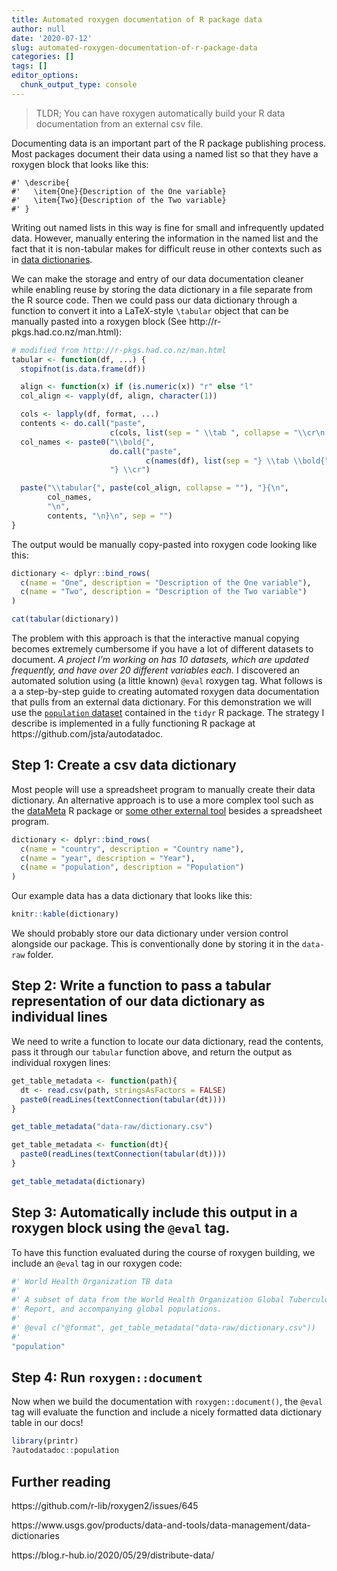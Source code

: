 ```yaml
---
title: Automated roxygen documentation of R package data
author: null
date: '2020-07-12'
slug: automated-roxygen-documentation-of-r-package-data
categories: []
tags: []
editor_options: 
  chunk_output_type: console
---
```


> TLDR; You can have roxygen automatically build your R data documentation from an external csv file.

Documenting data is an important part of the R package publishing process. Most packages document their data using a named list so that they have a roxygen block that looks like this:

```
#' \describe{
#'   \item{One}{Description of the One variable}
#'   \item{Two}{Description of the Two variable}
#' }
```

Writing out named lists in this way is fine for small and infrequently updated data. However, manually entering the information in the named list and the fact that it is non-tabular makes for difficult reuse in other contexts such as in [data dictionaries](https://www.usgs.gov/products/data-and-tools/data-management/data-dictionaries). 

We can make the storage and entry of our data documentation cleaner while enabling reuse by storing the data dictionary in a file separate from the R source code. Then we could pass our data dictionary through a function to convert it into a LaTeX-style `\tabular` object that can be manually pasted into a roxygen block (See http://r-pkgs.had.co.nz/man.html):

```r
# modified from http://r-pkgs.had.co.nz/man.html
tabular <- function(df, ...) {
  stopifnot(is.data.frame(df))

  align <- function(x) if (is.numeric(x)) "r" else "l"
  col_align <- vapply(df, align, character(1))

  cols <- lapply(df, format, ...)
  contents <- do.call("paste",
                      c(cols, list(sep = " \\tab ", collapse = "\\cr\n  ")))
  col_names <- paste0("\\bold{",
                      do.call("paste",
                              c(names(df), list(sep = "} \\tab \\bold{", collapse = "\\cr\n  "))),
                      "} \\cr")

  paste("\\tabular{", paste(col_align, collapse = ""), "}{\n",
        col_names,
        "\n",
        contents, "\n}\n", sep = "")
}
```

The output would be manually copy-pasted into roxygen code looking like this:

```r
dictionary <- dplyr::bind_rows(
  c(name = "One", description = "Description of the One variable"),
  c(name = "Two", description = "Description of the Two variable")
)
```

```r
cat(tabular(dictionary))
```

The problem with this approach is that the interactive manual copying becomes extremely cumbersome if you have a lot of different datasets to document. _A project I'm working on has 10 datasets, which are updated frequently, and have over 20 different variables each._ I discovered an automated solution using (a little known) `@eval` roxygen tag. What follows is a a step-by-step guide to creating automated roxygen data documentation that pulls from an external data dictionary. For this demonstration we will use the [`population` dataset](https://tidyr.tidyverse.org/reference/who.html) contained in the `tidyr` R package. The strategy I describe is implemented in a fully functioning R package at https://github.com/jsta/autodatadoc.

## Step 1: Create a csv data dictionary

Most people will use a spreadsheet program to manually create their data dictionary. An alternative approach is to use a more complex tool such as the [dataMeta](https://github.com/dmrodz/dataMeta) R package or [some other external tool](https://www.usgs.gov/products/data-and-tools/data-management/data-dictionaries) besides a spreadsheet program.

```r
dictionary <- dplyr::bind_rows(
  c(name = "country", description = "Country name"), 
  c(name = "year", description = "Year"), 
  c(name = "population", description = "Population") 
)
```

Our example data has a data dictionary that looks like this:

```r
knitr::kable(dictionary)
```

We should probably store our data dictionary under version control alongside our package. This is conventionally done by storing it in the `data-raw` folder.

## Step 2: Write a function to pass a tabular representation of our data dictionary as individual lines

We need to write a function to locate our data dictionary, read the contents, pass it through our `tabular` function above, and return the output as individual roxygen lines:

```r
get_table_metadata <- function(path){
  dt <- read.csv(path, stringsAsFactors = FALSE)
  paste0(readLines(textConnection(tabular(dt))))
}

get_table_metadata("data-raw/dictionary.csv")
```

```r
get_table_metadata <- function(dt){
  paste0(readLines(textConnection(tabular(dt))))
}

get_table_metadata(dictionary)
```

## Step 3: Automatically include this output in a roxygen block using the  `@eval` tag. 

To have this function evaluated during the course of roxygen building, we include an `@eval` tag in our roxygen code:

```r
#' World Health Organization TB data
#'
#' A subset of data from the World Health Organization Global Tuberculosis
#' Report, and accompanying global populations.
#'
#' @eval c("@format", get_table_metadata("data-raw/dictionary.csv"))
#'
"population"
```

## Step 4: Run `roxygen::document`

Now when we build the documentation with `roxygen::document()`, the `@eval` tag will evaluate the function and include a nicely formatted data dictionary table in our docs!

```r
library(printr)
?autodatadoc::population
```

## Further reading

https://github.com/r-lib/roxygen2/issues/645

https://www.usgs.gov/products/data-and-tools/data-management/data-dictionaries

https://blog.r-hub.io/2020/05/29/distribute-data/


